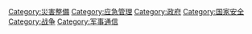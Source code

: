 [[Category:災害整備|Category:災害整備]]
[[Category:应急管理|Category:应急管理]]
[[Category:政府|Category:政府]]
[[Category:国家安全|Category:国家安全]]
[[Category:战争|Category:战争]]
[[Category:军事通信|Category:军事通信]]